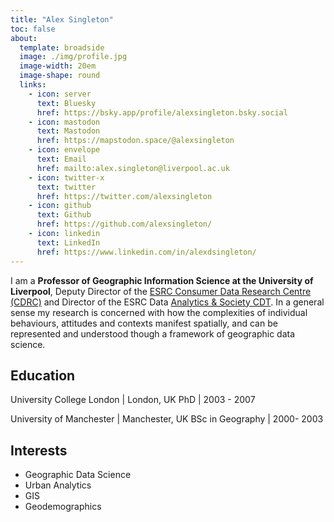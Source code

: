 ```yaml
---
title: "Alex Singleton"
toc: false
about:
  template: broadside
  image: ./img/profile.jpg
  image-width: 20em
  image-shape: round
  links:
    - icon: server
      text: Bluesky
      href: https://bsky.app/profile/alexsingleton.bsky.social
    - icon: mastodon
      text: Mastodon
      href: https://mapstodon.space/@alexsingleton
    - icon: envelope
      text: Email
      href: mailto:alex.singleton@liverpool.ac.uk
    - icon: twitter-x
      text: twitter
      href: https://twitter.com/alexsingleton
    - icon: github
      text: Github
      href: https://github.com/alexsingleton/
    - icon: linkedin
      text: LinkedIn
      href: https://www.linkedin.com/in/alexdsingleton/
---
```


I am a **Professor of Geographic Information Science at the University of Liverpool**, Deputy Director of the [ESRC Consumer Data Research Centre (CDRC)](http://www.cdrc.ac.uk) and Director of the ESRC Data [Analytics & Society CDT](https://datacdt.org/). In a general sense my research is concerned with how the complexities of individual behaviours, attitudes and contexts manifest spatially, and can be represented and understood though a framework of geographic data science.

## Education

University College London \| London, UK PhD \| 2003 - 2007

University of Manchester \| Manchester, UK BSc in Geography \| 2000- 2003

## Interests

-   Geographic Data Science
-   Urban Analytics
-   GIS
-   Geodemographics

